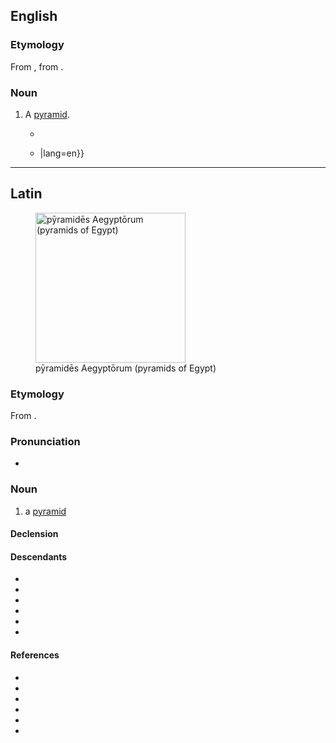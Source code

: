 ==English==

===Etymology===
From {{bor|en|la|pȳramis}}, from {{der|en|grc|πυραμίς}}.

===Noun===
{{en-noun|pyramides}} <!--plural "pyramises" only in Shakespeare?-->

# {{lb|en|obsolete}} A [[pyramid]].
#*{{quote-book|title= The Way To Geometry: [Being Necessary and Usefull for Astronomers, Enginees, Geographers,. Architects, Land-meaters, Carpenters, Sea-men & Etc.]|author=Peter Ramus|translator=Peter Bedwell|year=1636 |pages=277-278|url= https://www.gutenberg.org/files/26752/26752-h/26752-h.htm |passage= And from hence also shall be the geodesy of the Icosaedrum. For the finding out of the heighth of the '''pyramis''', there is the semidiagony of the side of the decangle and the halfe ray of the circle: But the side of the decangle is a right line subtending the halfe periphery of the side of the quinquangle, or else the greater segment of the ray proportionally cut.|lang=en}}
#*{{quote-book|title= Letters on Egypt, Edom, and the Holy Land|volume=1|author= Alexander Crawford Lindsay Crawford|year=1838 |page=95|url= https://books.google.co.nz/books?id=A71FAAAAIAAJ |passage= For as a '''Pyramis''', beginning at a point, by little and little dilateth into all parts{{...}}|lang=en}}

----

==Latin==
[[File:All Gizah Pyramids.jpg|thumb|240px|pȳramidēs Aegyptōrum (pyramids of Egypt)]]

===Etymology===
From {{bor|la|grc|πυραμίς}}.

===Pronunciation===
* {{la-IPA|pȳramis}}

===Noun===
{{la-noun|((pȳramis/pȳramid<3>,pȳramis/pȳramid<3.Greek>))|g=f}}

# a [[pyramid]]

====Declension====
{{la-ndecl|((pȳramis/pȳramid<3>,pȳramis/pȳramid<3.Greek>))}}

====Descendants====
* {{desc|en|pyramid|bor=yes}}
* {{desc|fr|pyramide|bor=yes}}
* {{desc|gl|pirámide|bor=yes}}
* {{desc|it|piramide|bor=yes}}
* {{desc|pt|pirâmide|bor=yes}}
* {{desc|es|pirámide|bor=yes}}

====References====
* {{R:L&S|pyramis}}
* {{R:Elementary Lewis}}
* {{R:du Cange}}
* {{R:Gaffiot}}
* {{R:Peck}}
* {{R:NLW}}